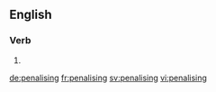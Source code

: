 ==English==

===Verb===
{{head|en}}

# {{present participle of|penalise}}

[[de:penalising]]
[[fr:penalising]]
[[sv:penalising]]
[[vi:penalising]]